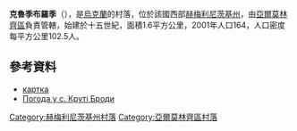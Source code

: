 {{coord|49|8|34|N|27|2|9|E|scale:30000|display=title}}

'''克魯季布羅季'''（{{lang-uk|Круті Броди}}），是[[烏克蘭|烏克蘭]]的村落，位於該國西部[[赫梅利尼茨基州|赫梅利尼茨基州]]，由[[亞爾莫林齊區|亞爾莫林齊區]]負責管轄，始建於十五世紀，面積1.6平方公里，2001年人口164，人口密度每平方公里102.5人。

==參考資料==
*[http://gska2.rada.gov.ua/pls/z7502/A005?rdat1=11.04.2015&rf7571=37284 картка]{{dead link|date=2017年11月 |bot=InternetArchiveBot |fix-attempted=yes }}
* [http://weather.in.ua/ua/hmel'nickaja/12530 Погода у с. Круті Броди]{{Wayback|url=http://weather.in.ua/ua/hmel%27nickaja/12530 |date=20111220120520 }}

{{DEFAULTSORT:Круті Броди}}
[[Category:赫梅利尼茨基州村落|Category:赫梅利尼茨基州村落]]
[[Category:亞爾莫林齊區村落|Category:亞爾莫林齊區村落]]


{{Khmelnytskyi-geo-stub}}